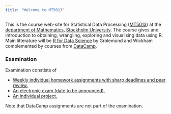 ```yaml
---
title: "Welcome to MT5013"
---
```


This is the course web-site for Statistical Data Processing ([MT5013](https://sisu.it.su.se/search/archive_info/MT5013)) at the [department of Mathematics](http://www.math.su.se/), [Stockholm University](http://www.su.se/). The course gives and introduction to obtaining, wrangling, exploring and visualising data using R. Main litterature will be [R for Data Science](http://r4ds.had.co.nz/index.html) by Grolemund and Wickham complemented by courses from [DataCamp](https://www.datacamp.com/home).

### Examination
Examination constists of

 * [Weekly individual homework assignments with sharp deadlines and peer review.](HW.html)
 * [An electronic exam (date to be announced).](exam.html)
 * [An individual project.](project.html)
 
 Note that DataCamp assignments are not part of the examination.
